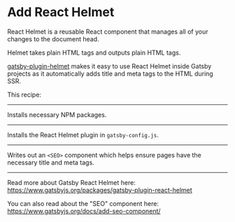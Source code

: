 # Add React Helmet

React Helmet is a reusable React component that manages all of your changes to the document head.

Helmet takes plain HTML tags and outputs plain HTML tags.

[gatsby-plugin-helmet](https://www.gatsbyjs.org/packages/gatsby-plugin-react-helmet/?=react%20helmet) makes it easy to use React Helmet inside Gatsby projects as it automatically adds title and meta tags to the HTML during SSR.

This recipe:

---

Installs necessary NPM packages.

<NPMPackage name="gatsby-plugin-react-helmet" />
<NPMPackage name="react-helmet" />

---

Installs the React Helmet plugin in `gatsby-config.js`.

<GatsbyPlugin name="gatsby-plugin-react-helmet" />

---

Writes out an `<SEO>` component which helps ensure pages have the necessary title and meta tags.

<File
  path="src/components/seo.js"
  content="https://gist.githubusercontent.com/devrchancay/72e6958a16cffb5dd549b831f903955a/raw/6abf03138eb342d532ebbeafb8493cc0b9482b1b/Seo.js"
/>

---

Read more about Gatsby React Helmet here:
https://www.gatsbyjs.org/packages/gatsby-plugin-react-helmet

You can also read about the "SEO" component here:
https://www.gatsbyjs.org/docs/add-seo-component/
